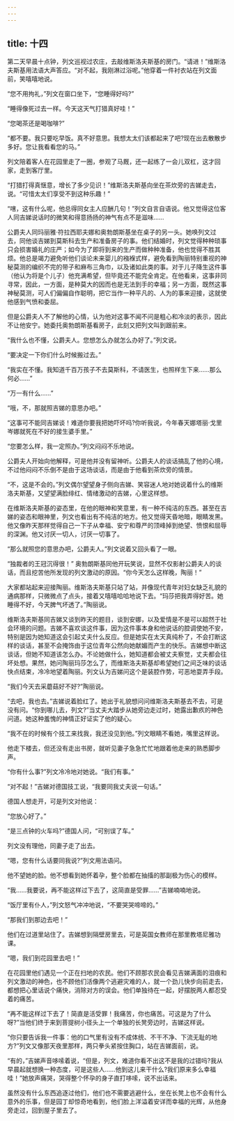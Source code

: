 ```yaml
---
---
---
```

title: 十四
---




第二天早晨十点钟，列文巡视过农庄，去敲维斯洛夫斯基的房门。“请进！”维斯洛夫斯基用法语大声答应。“对不起，我刚淋过浴呢。”他穿着一件衬衣站在列文面前，笑嘻嘻地说。

“您不用拘礼，”列文在窗口坐下，“您睡得好吗?”

“睡得像死过去一样。今天这天气打猎真好哇！”

“您喝茶还是喝咖啡?”

“都不要。我只要吃早饭。真不好意思。我想太太们该都起来了吧?现在出去散散步多好。您让我看看您的马。”

列文陪着客人在花园里走了一圈，参观了马厩，还一起练了一会儿双杠，这才回家，走到客厅里。

“打猎打得真惬意，增长了多少见识！”维斯洛夫斯基向坐在茶炊旁的吉娣走去，说。“可惜太太们享受不到这种乐趣！”

“嗐，这有什么呢，他总得同女主人应酬几句！”列文自言自语说。他又觉得这位客人同吉娣说话时的微笑和得意扬扬的神气有点不是滋味……

公爵夫人同玛丽雅·符拉西耶夫娜和奥勃朗斯基坐在桌子的另一头。她唤列文过去，同他谈吉娣到莫斯科去生产和准备房子的事。他们结婚时，列文觉得种种琐事只会损害婚礼的庄严；如今为了即将到来的生产而做种种准备，他也觉得不胜其烦。他总是竭力避免听他们谈论未来婴儿的襁褓式样，避免看到陶丽特别重视的神秘莫测的编织不完的带子和麻布三角巾，以及诸如此类的事。对于儿子降生这件事（他认为将是个儿子）他充满希望，但毕竟还不能完全肯定。在他看来，这事非同寻常，因此，一方面，是种莫大的因而也是无法到手的幸福；另一方面，既然这事神秘莫测，可人们偏偏自作聪明，把它当作一种平凡的、人为的事来迎接，这就使他感到气愤和委屈。

但是公爵夫人不了解他的心情，认为他对这事不闻不问是粗心和冷淡的表示，因此不让他安宁。她委托奥勃朗斯基看房子，此刻又把列文叫到跟前来。

“我什么也不懂，公爵夫人。您想怎么办就怎么办好了。”列文说。

“要决定一下你们什么时候搬过去。”

“我实在不懂。我知道千百万孩子不去莫斯科，不请医生，也照样生下来……那么何必……”

“万一有什么……”

“哦，不，那就照吉娣的意思办吧。”

“这事可不能同吉娣谈！难道你要我把她吓坏吗?你听我说，今年春天娜塔丽·戈里岑娜就死在不好的接生婆手里。”

“您要怎么样，我一定照办。”列文闷闷不乐地说。

公爵夫人开始向他解释，可是他并没有留神听。公爵夫人的谈话搞乱了他的心境，不过他闷闷不乐倒不是由于这场谈话，而是由于他看到茶炊旁的情景。

“不，这是不会的。”列文偶尔望望身子侧向吉娣、笑容迷人地对她说着什么的维斯洛夫斯基，又望望满脸绯红、情绪激动的吉娣，心里这样想。

在维斯洛夫斯基的姿态里，在他的眼神和笑意里，有一种不纯洁的东西。甚至在吉娣的姿态和眼神里，列文也看出有不纯洁的地方。他又觉得天昏地暗，眼睛发黑。他又像昨天那样觉得自己一下子从幸福、安宁和尊严的顶峰掉到绝望、愤恨和屈辱的深渊。他又讨厌一切人，讨厌一切事了。

“那么就照您的意思办吧，公爵夫人。”列文说着又回头看了一眼。

“独裁者的王冠沉得很！” 奥勃朗斯基同他开玩笑说，显然不仅影射公爵夫人的谈话，而且挖苦他所发现的列文激动的原因。“你今天怎么这样晚，陶丽！”

大家都站起来迎接陶丽。维斯洛夫斯基只站了站，并像现代青年对妇女缺乏礼貌的通病那样，只微微点了点头，接着又嘻嘻哈哈地说下去。“玛莎把我弄得好苦。她睡得不好，今天脾气坏透了。”陶丽说。

维斯洛夫斯基同吉娣又谈到昨天的题目，谈到安娜，以及爱情是不是可以超然于社会环境的问题。吉娣不喜欢谈这件事，因为这件事本身和他说话的腔调使她不安，特别是因为她知道这会引起丈夫什么反应。但是她实在太天真纯朴了，不会打断这样的谈话，甚至不会掩饰由于这位青年公然向她献媚而产生的快乐。吉娣想中断这谈话，但她不知道该怎么办。不论她做什么，她知道都会被丈夫察觉，丈夫都会往坏处想。果然，她问陶丽玛莎怎么了，而维斯洛夫斯基却希望她们之间乏味的谈话快点结束，冷冷地望着陶丽。列文认为吉娣问这个是装腔作势，可恶地耍弄手段。

“我们今天去采蘑菇好不好?”陶丽说。

“去吧，我也去。”吉娣说着脸红了。她出于礼貌想问问维斯洛夫斯基去不去，可是没有问。“你到哪儿去，列文?”当丈夫大踏步从她旁边走过时，她露出歉疚的神色问道。她这种羞愧的神情正好证实了他的疑心。

“我不在的时候有个技工来找我，我还没见到他。”列文眼睛不看她，嘴里这样说。

他走下楼去，但还没有走出书房，就听见妻子急急忙忙地跟着他走来的熟悉脚步声。

“你有什么事?”列文冷冷地对她说。“我们有事。”

“对不起！”吉娣对德国技工说，“我要同我丈夫说一句话。”

德国人想走开，可是列文对他说：

“您放心好了。”

“是三点钟的火车吗?”德国人问，“可别误了车。”

列文没有理他，同妻子走了出去。

“嗯，您有什么话要同我说?”列文用法语问。

他不望她的脸。他不想看到她怀着孕，整个脸都在抽搐的那副极为伤心的模样。

“我……我要说，再不能这样过下去了，这简直是受罪……”吉娣喃喃地说。

“饭厅里有仆人，”列文怒气冲冲地说，“不要哭哭啼啼的。”

“那我们到那边去吧！”

他们在过道里站住了。吉娣想到隔壁房里去，可是英国女教师在那里教塔尼雅功课。

“嗯，我们到花园里去吧！”

在花园里他们遇见一个正在扫地的农民。他们不顾那农民会看见吉娣满面的泪痕和列文激动的神色，也不顾他们活像两个逃避灾难的人，就一个劲儿快步向前走去，都想把心里话说个痛快，消除对方的误会。他们单独待在一起，好摆脱两人都忍受着的痛苦。

“再不能这样过下去了！简直是活受罪！我痛苦，你也痛苦。可这是为了什么呀?”当他们终于来到菩提树小径头上一个单独的长凳旁边时，吉娣这样说。

“你只要告诉我一件事：他的口气里有没有不成体统、不干不净、下流无耻的地方?”列文又像那天夜里那样，两只拳头紧按住胸口，站在吉娣面前，说。

“有的，”吉娣声音哆嗦着说，“但是，列文，难道你看不出这不是我的过错吗?我从早晨起就想换一种态度，可是这些人……他到这儿来干什么?我们原来多么幸福哇！”她放声痛哭，哭得整个怀孕的身子直打哆嗦，说不出话来。

虽然没有什么东西追逐过他们，他们也不需要逃避什么，坐在长凳上也不会有什么意外的乐事，但是园丁却惊奇地看到，他们脸上洋溢着安详而幸福的光辉，从他身旁走过，回到屋子里去了。